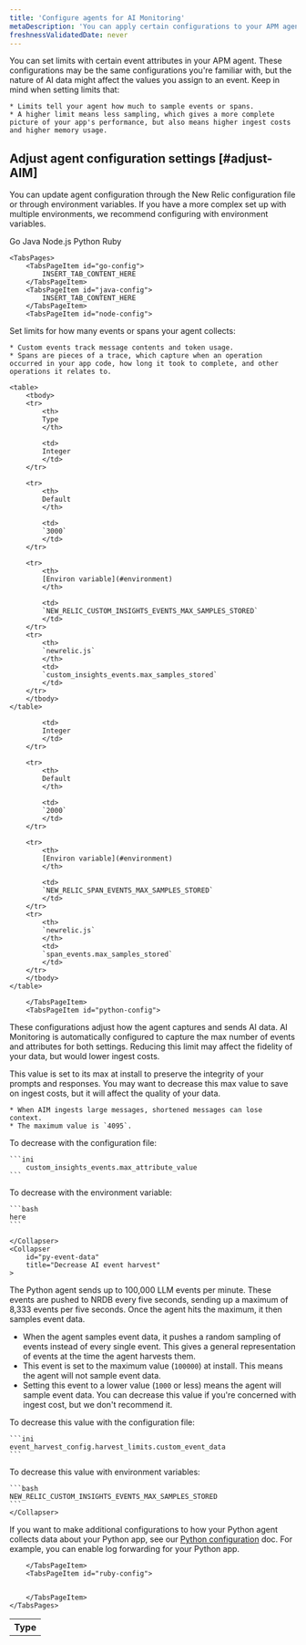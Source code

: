 ```yaml
---
title: 'Configure agents for AI Monitoring'
metaDescription: 'You can apply certain configurations to your APM agents to change how your AI data appears in New Relic.'
freshnessValidatedDate: never
---
```


You can set limits with certain event attributes in your APM agent. These configurations may be the same configurations you're familiar with, but the nature of AI data might affect the values you assign to an event. Keep in mind when setting limits that:

    * Limits tell your agent how much to sample events or spans. 
    * A higher limit means less sampling, which gives a more complete picture of your app's performance, but also means higher ingest costs and higher memory usage.


## Adjust agent configuration settings [#adjust-AIM]

You can update agent configuration through the New Relic configuration file or through environment variables. If you have a more complex set up with multiple environments, we recommend configuring with environment variables.

<Tabs>
	<TabsBar>
        <TabsBarItem id="go-config">
            Go
        </TabsBarItem>
        <TabsBarItem id="java-config">
            Java
        </TabsBarItem>
        <TabsBarItem id="node-config">
            Node.js
        </TabsBarItem>
        <TabsBarItem id="python-config">
            Python
        </TabsBarItem>
        <TabsBarItem id="ruby-config">
            Ruby
        </TabsBarItem>
    </TabsBar>

    <TabsPages>
        <TabsPageItem id="go-config">
            INSERT_TAB_CONTENT_HERE
        </TabsPageItem>
        <TabsPageItem id="java-config">
            INSERT_TAB_CONTENT_HERE
        </TabsPageItem>
        <TabsPageItem id="node-config">

Set limits for how many events or spans your agent collects:

    * Custom events track message contents and token usage.
    * Spans are pieces of a trace, which capture when an operation occurred in your app code, how long it took to complete, and other operations it relates to.

<CollapserGroup>
<Collapser
    id="custom-events-max-samples-stored"
    title="custom_events_max_samples_stored"
>

    <table>
        <tbody>
        <tr>
            <th>
            Type
            </th>

            <td>
            Integer
            </td>
        </tr>

        <tr>
            <th>
            Default
            </th>

            <td>
            `3000`
            </td>
        </tr>

        <tr>
            <th>
            [Environ variable](#environment)
            </th>

            <td>
            `NEW_RELIC_CUSTOM_INSIGHTS_EVENTS_MAX_SAMPLES_STORED`
            </td>
        </tr>
        <tr>
            <th>
            `newrelic.js`
            </th>
            <td>
            `custom_insights_events.max_samples_stored`
            </td>
        </tr>
        </tbody>
    </table>
</Collapser>
<Collapser
    id="span-events-max-samples-stored"
    title="span_events_max_samples_stored"
    >
    <table>
        <tbody>
        <tr>
            <th>
            Type
            </th>

            <td>
            Integer
            </td>
        </tr>

        <tr>
            <th>
            Default
            </th>

            <td>
            `2000`
            </td>
        </tr>

        <tr>
            <th>
            [Environ variable](#environment)
            </th>

            <td>
            `NEW_RELIC_SPAN_EVENTS_MAX_SAMPLES_STORED`
            </td>
        </tr>
        <tr>
            <th>
            `newrelic.js`
            </th>
            <td>
            `span_events.max_samples_stored`
            </td>
        </tr>
        </tbody>
    </table>
</Collapser>
</CollapserGroup>

        </TabsPageItem>
        <TabsPageItem id="python-config">

These configurations adjust how the agent captures and sends AI data. AI Monitoring is automatically configured to capture the max number of events and attributes for both settings. Reducing this limit may affect the fidelity of your data, but would lower ingest costs. 

<CollapserGroup>
    <Collapser
        id="py-attribute-limits"
        title="Decrease attribute limits on AI messages"
    >

This value is set to its max at install to preserve the integrity of your prompts and responses. You may want to decrease this max value to save on ingest costs, but it will affect the quality of your data.

    * When AIM ingests large messages, shortened messages can lose context. 
    * The maximum value is `4095`. 

To decrease with the configuration file:

    ```ini
        custom_insights_events.max_attribute_value
    ```  

To decrease with the environment variable:

    ```bash
    here
    ```
                    
    </Collapser>
    <Collapser
        id="py-event-data"
        title="Decrease AI event harvest"
    >

The Python agent sends up to 100,000 LLM events per minute. These events are pushed to NRDB every five seconds, sending up a maximum of 8,333 events per five seconds. Once the agent hits the maximum, it then samples event data.

* When the agent samples event data, it pushes a random sampling of events instead of every single event. This gives a general representation of events at the time the agent harvests them. 
* This event is set to the maximum value (`100000`) at install. This means the agent will not sample event data.
* Setting this event to a lower value (`1000` or less) means the agent will sample event data. You can decrease this value if you're concerned with ingest cost, but we don't recommend it. 

To decrease this value with the configuration file:

    ```ini
    event_harvest_config.harvest_limits.custom_event_data
    ```

To decrease this value with environment variables:

    ```bash
    NEW_RELIC_CUSTOM_INSIGHTS_EVENTS_MAX_SAMPLES_STORED
    ```
    </Collapser>
</CollapserGroup>

If you want to make additional configurations to how your Python agent collects data about your Python app, see our [Python configuration](/docs/apm/agents/python-agent/configuration/python-agent-configuration) doc. For example, you can enable log forwarding for your Python app. 

        </TabsPageItem>
        <TabsPageItem id="ruby-config">


        </TabsPageItem>
    </TabsPages>
</Tabs>